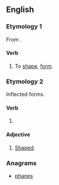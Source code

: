==English==

===Etymology 1===
From {{suffix|shape|en|lang=en}}.

====Verb====
{{en-verb}}

# {{lb|en|rare}} To [[shape]], [[form]].

===Etymology 2===
Inflected forms.

====Verb====
{{head|en|past participle}}

# {{lb|en|obsolete}} {{past participle of|shape|lang=en|nocat=1}}

====Adjective====
{{en-adj}}

# {{lb|en|archaic}} [[shaped|Shaped]].

===Anagrams===
* [[phanes#English|phanes]]